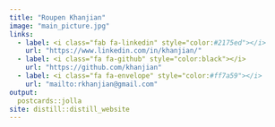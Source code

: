 ```yaml
---
title: "Roupen Khanjian"
image: "main_picture.jpg"
links:
  - label: <i class="fab fa-linkedin" style="color:#2175ed"></i>
    url: "https://www.linkedin.com/in/khanjian/"
  - label: <i class="fa fa-github" style="color:black"></i> 
    url: "https://github.com/khanjian"
  - label: <i class="fa fa-envelope" style="color:#ff7a59"></i>
    url: "mailto:rkhanjian@gmail.com"
output:
  postcards::jolla
site: distill::distill_website  
---
```

  
        
  
<!-- Hi there! I'm a Data Analyst at the non-profit [UpTogether](uptogether.org) where I use data to demonstrate the impacts of the strength-based approach to end poverty.  -->

<!-- I enjoy playing board games and watching basketball. Click on one of the tabs above or the icons below to learn more about me! Please feel free to reach out if you have any questions. -->



<!-- I'm a graduate student in Statistics, with an emphasis in Data Science at the University of California, Santa Barbara. I'm interested in discovering new ways to analyze data, mostly in R. After graduating in June 2021 I am looking for exciting opportunities to apply my skills.      -->

<!-- Outside of statistics I enjoy playing board games and watching basketball. Click on one of the tabs above or the icons below to learn more about me! Please feel free to reach out if you have any questions. -->
